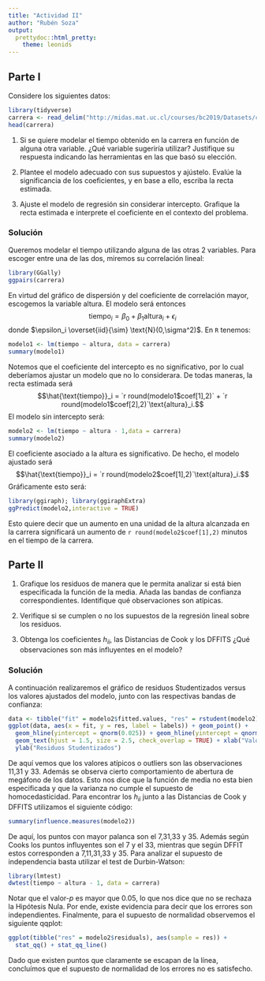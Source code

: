 ```yaml
---
title: "Actividad II"
author: "Rubén Soza"
output: 
  prettydoc::html_pretty:
    theme: leonids
---
```


## Parte I

Considere los siguientes datos:

```r
library(tidyverse)
carrera <- read_delim("http://midas.mat.uc.cl/courses/bc2019/Datasets/carrera.csv", delim = ";")
head(carrera)
```

(1) Si se quiere modelar el tiempo obtenido en la carrera en función de alguna otra variable. ¿Qué variable sugeriría utilizar? Justifique su respuesta indicando las herramientas en las que basó su elección.

(2) Plantee el modelo adecuado con sus supuestos y ajústelo. Evalúe la significancia de los coeficientes, y en base a ello, escriba la recta estimada.

(3) Ajuste el modelo de regresión sin considerar intercepto. Grafique la recta estimada e interprete el coeficiente en el contexto del problema. 

### Solución

Queremos modelar el tiempo utilizando alguna de las otras 2 variables. Para escoger entre una de las dos, miremos su correlación lineal:

```r
library(GGally)
ggpairs(carrera)
```

En virtud del gráfico de dispersión y del coeficiente de correlación mayor, escogemos la variable altura. El modelo será entonces $$\text{tiempo}_i = \beta_0 + \beta_1\text{altura}_i + \epsilon_i$$ donde $\epsilon_i \overset{iid}{\sim} \text{N}(0,\sigma^2)$. En `R` tenemos:

```r
modelo1 <- lm(tiempo ~ altura, data = carrera)
summary(modelo1)
```

Notemos que el coeficiente del intercepto es no significativo, por lo cual deberíamos ajustar un modelo que no lo considerara. De todas maneras, la recta estimada será $$\hat{\text{tiempo}}_i = `r round(modelo1$coef[1],2)` + `r round(modelo1$coef[2],2)`\text{altura}_i.$$ El modelo sin intercepto será:  

```r
modelo2 <- lm(tiempo ~ altura - 1,data = carrera)
summary(modelo2)
```

El coeficiente asociado a la altura es significativo. De hecho, el modelo ajustado será
$$\hat{\text{tiempo}}_i = `r round(modelo2$coef[1],2)`\text{altura}_i.$$ Gráficamente esto será:

```r
library(ggiraph); library(ggiraphExtra)
ggPredict(modelo2,interactive = TRUE)
```

Esto quiere decir que un aumento en una unidad de la altura alcanzada en la carrera significará un aumento de `r round(modelo2$coef[1],2)` minutos en el tiempo de la carrera.

## Parte II

(1) Grafique los residuos de manera que le permita analizar si está bien especificada la función de la media. Añada las bandas de confianza correspondientes. Identifique qué observaciones son atípicas.

(2) Verifique si se cumplen o no los supuestos de la regresión lineal sobre los residuos.

(3) Obtenga los coeficientes $h_{ii}$, las Distancias de Cook y los DFFITS ¿Qué observaciones son más influyentes en el modelo?

### Solución

A continuación realizaremos el gráfico de residuos Studentizados versus los valores ajustados del modelo, junto con las respectivas bandas de confianza:

```r
data <- tibble("fit" = modelo2$fitted.values, "res" = rstudent(modelo2), labels = seq(1,nrow(carrera)))
ggplot(data, aes(x = fit, y = res, label = labels)) + geom_point() +
  geom_hline(yintercept = qnorm(0.025)) + geom_hline(yintercept = qnorm(0.975)) +
  geom_text(hjust = 1.5, size = 2.5, check_overlap = TRUE) + xlab("Valores ajustados") + 
  ylab("Residuos Studentizados")

```

De aquí vemos que los valores atípicos o outliers son las observaciones 11,31 y 33. Además se observa cierto comportamiento de abertura de megáfono de los datos. Esto nos dice que la función de media no esta bien especificada y que la varianza no cumple el supuesto de homocedasticidad. Para encontrar los $h_{ii}$ junto a las Distancias de Cook y DFFITS utilizamos el siguiente código:

```r
summary(influence.measures(modelo2))
```
De aquí, los puntos con mayor palanca son el 7,31,33 y 35. Además según Cooks los puntos influyentes son el 7 y el 33, mientras que según DFFIT estos corresponden a 7,11,31,33 y 35. Para analizar el supuesto de independencia basta utilizar el test de Durbin-Watson:

```r
library(lmtest)
dwtest(tiempo ~ altura - 1, data = carrera)
```

Notar que el valor-$p$ es mayor que 0.05, lo que nos dice que no se rechaza la Hipótesis Nula. Por ende, existe evidencia para decir que los errores son independientes. Finalmente, para el supuesto de normalidad observemos el siguiente qqplot: 

```r
ggplot(tibble("res" = modelo2$residuals), aes(sample = res)) + 
  stat_qq() + stat_qq_line()
```

Dado que existen puntos que claramente se escapan de la línea, concluímos que el supuesto de normalidad de los errores no es satisfecho.
